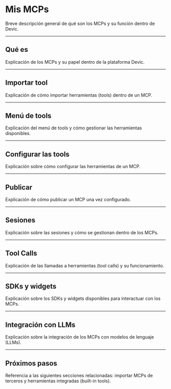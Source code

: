 # Mis MCPs

Breve descripción general de qué son los MCPs y su función dentro de Devic.

---

## Qué es

Explicación de los MCPs y su papel dentro de la plataforma Devic.

---

## Importar tool

Explicación de cómo importar herramientas (tools) dentro de un MCP.

---

## Menú de tools

Explicación del menú de tools y cómo gestionar las herramientas disponibles.

---

## Configurar las tools

Explicación sobre cómo configurar las herramientas de un MCP.

---

## Publicar

Explicación de cómo publicar un MCP una vez configurado.

---

## Sesiones

Explicación sobre las sesiones y cómo se gestionan dentro de los MCPs.

---

## Tool Calls

Explicación de las llamadas a herramientas (tool calls) y su funcionamiento.

---

## SDKs y widgets

Explicación sobre los SDKs y widgets disponibles para interactuar con los MCPs.

---

## Integración con LLMs

Explicación sobre la integración de los MCPs con modelos de lenguaje (LLMs).

---

## Próximos pasos

Referencia a las siguientes secciones relacionadas: importar MCPs de terceros y herramientas integradas (built-in tools).

